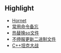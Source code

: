 ## Highlight

+ [Hornet](项目/Hornet.md)
+ [常用命令备忘](操作系统/linux/常用命令备忘.md)
+ [热替换so文件](操作系统/linux/热替换so文件.md)
+ [不停服更新二进制文件](操作系统/linux/不停服更新二进制文件.md)
+ [C++坦克大战](项目/C++坦克大战.md)

